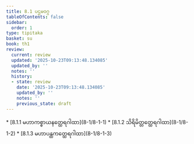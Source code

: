 ```yaml
---
title: 8.1 ပဌမဝဂ္ဂ
tableOfContents: false
sidebar:
  order: 1
type: tipitaka
basket: su
book: th1
review:
  current: review
  updated: '2025-10-23T09:13:48.134085'
  updated_by: ''
  notes: ''
  history:
  - state: review
    date: '2025-10-23T09:13:48.134085'
    updated_by: ''
    notes: ''
    previous_state: draft
---
```



<ReviewStatus review={frontmatter.review} showDetails={true} />

<HypothesisAnnotation frontmatter={frontmatter} />

<DynamicBreadcrumb />



<TableOfContents book="th1" section="8.1">
* [8.1.1 မဟာကစ္စာယနတ္ထေရဂါထာ](8-1/8-1-1)
* [8.1.2 သိရိမိတ္တတ္ထေရဂါထာ](8-1/8-1-2)
* [8.1.3 မဟာပန္ထကတ္ထေရဂါထာ](8-1/8-1-3)
</TableOfContents>